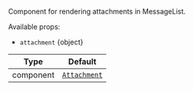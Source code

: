 Component for rendering attachments in MessageList.

Available props:

- `attachment` {object}

| Type | Default |
| - | - |
| component | [`Attachment`](/reactnative/ui-components/attachment) |
